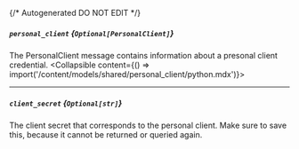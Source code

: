 {/* Autogenerated DO NOT EDIT  */}

##### `personal_client` *{`Optional[PersonalClient]`}*
The PersonalClient message contains information about a presonal client credential.
<Collapsible content={() => import('/content/models/shared/personal_client/python.mdx')}>
</Collapsible>

---
##### `client_secret` *{`Optional[str]`}*
The client secret that corresponds to the personal client. Make sure to save this, because it cannot be returned or queried again.

